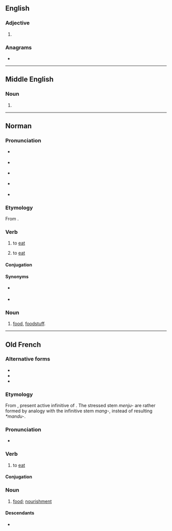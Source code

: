 ==English==

===Adjective===
{{head|en|comparative adjective}}

# {{en-comparative of|mangy}}

===Anagrams===
* {{anagrams|en|a=aegimnr|Germain|germain|germina|mearing|reaming}}

----

==Middle English==

===Noun===
{{head|enm|noun}}

# {{alt form|enm|manger}}

----

==Norman==

===Pronunciation===
* {{a|Cotentin}} {{IPA|nrf|/mãʊ̃.ʒi/}}
* {{a|Cotentin, partially}} {{IPA|nrf|/mãʊ̃.ʒji/}}
* {{a|Cotentin, partially}} {{IPA|nrf|/muʊ.ʒi/}}
* {{a|Pays de Caux, Pays de Bray, Rouen}} {{IPA|nrf|/mã.ʒe/}}
* {{a|Pays de Bray partially ; Guernesey, Jersey}} {{IPA|nrf|/mã.ʒje/}}

===Etymology===
From {{inh|nrf|fro|mangier}}.

===Verb===
{{nrf-verb}}

# {{lb|nrf|transitive}} to [[eat]]
#: {{ux|nrf|Chût jour-là, je '''mangîmes''' de la chair oû souper.|That day, we '''ate''' some meat for dinner.}}
# {{lb|nrf|intransitive}} to [[eat]]
#: {{ux|nrf|Il '''mangeüe''' ben pus de goule que d’autre seit !|It's strange that I don't '''eat''' anything.}}
#: {{ux|nrf|'''Mangier''' vîtement.|To '''eat''' quickly.}}

====Conjugation====
{{nrf-conj-ier|aveir|mang|mange|mangeü}}

====Synonyms====
* {{l|nrf|mâquier}} {{q|Pays de Caux, Pays de Bray, Rouen, partially in Cotentin}}
* {{l|nrf|mougier}} {{q|Cotentin, partially in Pays d'Auge}}

===Noun===
{{nrf-noun|m}}

# [[food]], [[foodstuff]].
#: {{ux|nrf|Du blanc-'''mangier'''.|(Kind of porridge, literally "white-food")}}

----

==Old French==

===Alternative forms===
* {{l|fro|manger}}
* {{l|fro|menger}}
* {{l|fro|mengier}}

===Etymology===
From {{inh|fro|la|manducāre}}, present active infinitive of {{m|la|manducō}}. The stressed stem ''menju-'' are rather formed by analogy with the infinitive stem ''mang-'', instead of resulting ''*mandu-''.

===Pronunciation===
* {{IPA|fro|[mãnˈdʒjeːr]}}

===Verb===
{{head|fro|verb}}

# to [[eat#Verb|eat]] {{gloss|consume food}}

====Conjugation====
{{fro-conj-ier|press=menju}}

===Noun===
{{fro-noun|m}}

# [[food]]; [[nourishment]]

====Descendants====
* {{desc|fr|manger}}